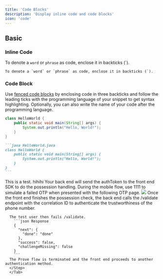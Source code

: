 ```yaml
---
title: 'Code Blocks'
description: 'Display inline code and code blocks'
icon: 'code'
---
```


## Basic

### Inline Code

To denote a `word` or `phrase` as code, enclose it in backticks (`).

```
To denote a `word` or `phrase` as code, enclose it in backticks (`).
```

### Code Block

Use [fenced code blocks](https://www.markdownguide.org/extended-syntax/#fenced-code-blocks) by enclosing code in three backticks and follow the leading ticks with the programming language of your snippet to get syntax highlighting. Optionally, you can also write the name of your code after the programming language.

```java HelloWorld.java
class HelloWorld {
    public static void main(String[] args) {
        System.out.println("Hello, World!");
    }
}
```

````md
```java HelloWorld.java
class HelloWorld {
    public static void main(String[] args) {
        System.out.println("Hello, World!");
    }
}
```
````
<Tabs>
<Tab title = "Hey there">
This is a test.
</Tab>
<Tab title = "Hi">
hihihi
<Tabs>
      <Tab title="Fail Validate (Mobile Flow)"> 
      <Step title="Send Auth Token to the Front End">
        Your back end will send the authToken to the front end SDK to do the possession handling. During the mobile flow, use 1111 to simulate a failed OTP when presented with the following OTP page. 
            <Frame>
              <img src="/images/docs/OTP.png" />
            </Frame>       
      Once the front end finishes the possession check, the back end calls the /validate endpoint with the correlation ID to authenticate the trustworthiness of the phone number.  
        
      The test user then fails /validate. 
        ```json Response
        {
          "next": {
            "done": "done"
          },
          "success": false,
          "challengeMissing": false
        }
        ```
      The Prove flow is terminated and the front end proceeds to another authentication method.
      </Step>
      </Tab>
      
</Tabs>
